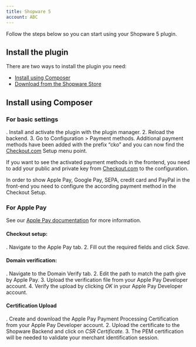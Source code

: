 ```yaml
---
title: Shopware 5
account: ABC
---
```


Follow the steps below so you can start using your Shopware 5 plugin.

## Install the plugin

There are two ways to install the plugin you need:

- [Install using Composer](#Shopware5-composer)
- [Download from the Shopware Store](https://docs.shopware.com/en/shopware-5-en/plugins)

## Install using Composer 

### For basic settings

. Install and activate the plugin with the plugin manager. 2. Reload the backend. 3. Go to Configuration > Payment methods. Additional payment methods have been added with the prefix “cko” and you can now find the [Checkout.com](http://checkout.com/) Setup menu point.

If you want to see the activated payment methods in the frontend, you need to add your public and private key from [Checkout.com](http://checkout.com/) to the configuration.

In order to show Apple Pay, Google Pay, SEPA, credit card and PayPal in the front-end you need to configure the according payment method in the Checkout Setup.

### For Apple Pay

See our [Apple Pay documentation](https://docs.checkout.com/payment-methods/wallets/apple-pay) for more information.

#### Checkout setup:

. Navigate to the Apple Pay tab. 2. Fill out the required fields and click _Save._

#### Domain verification:

. Navigate to the Domain Verify tab. 2. Edit the path to match the path give by Apple Pay. 3. Upload the verification file from your Apple Pay Developer account. 4. Verify the upload by clicking _OK_ in your Apple Pay Developer account.

#### Certification Upload

. Create and download the Apple Pay Payment Processing Certification from your Apple Pay Developer account. 2. Upload the certificate to the Shopware Backend and click on _CSR Certificate._ 3. The PEM certification will be needed to validate your merchant identification session.
